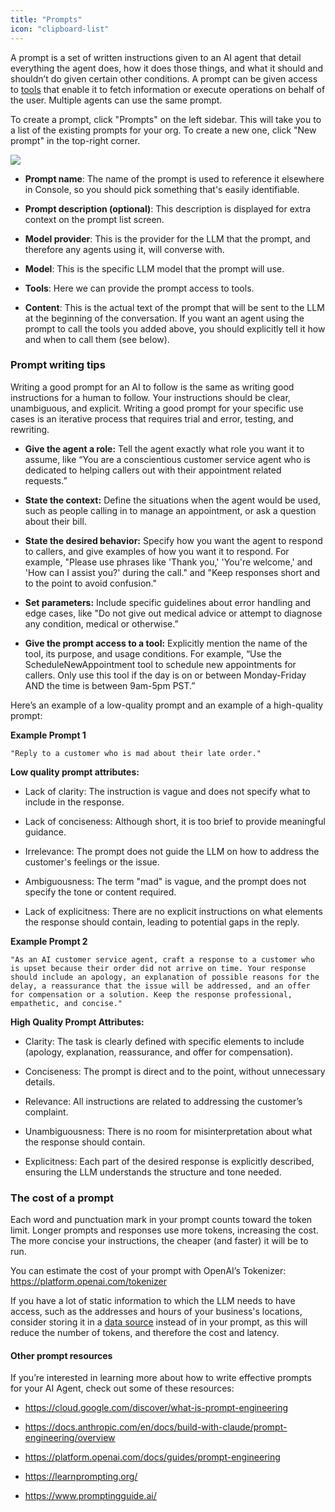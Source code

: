 ```yaml
---
title: "Prompts"
icon: "clipboard-list"
---
```


A prompt is a set of written instructions given to an AI agent that detail everything the agent does, how it does those things, and what it should and shouldn’t do given certain other conditions. A prompt can be given access to [tools](/Resources/Tools) that enable it to fetch information or execute operations on behalf of the user. Multiple agents can use the same prompt.

To create a prompt, click "Prompts" on the left sidebar. This will take you to a list of the existing prompts for your org. To create a new one, click "New prompt" in the top-right corner.

![](/mintlify/images/create_new_prompt_03_10.jpg)

* **Prompt name**: The name of the prompt is used to reference it elsewhere in Console, so you should pick something that's easily identifiable.

* **Prompt description (optional)**: This description is displayed for extra context on the prompt list screen.

* **Model provider**: This is the provider for the LLM that the prompt, and therefore any agents using it, will converse with.

* **Model**: This is the specific LLM model that the prompt will use.

* **Tools**: Here we can provide the prompt access to tools.

* **Content**: This is the actual text of the prompt that will be sent to the LLM at the beginning of the conversation. If you want an agent using the prompt to call the tools you added above, you should explicitly tell it how and when to call them (see below).

### Prompt writing tips

Writing a good prompt for an AI to follow is the same as writing good instructions for a human to follow. Your instructions should be clear, unambiguous, and explicit. Writing a good prompt for your specific use cases is an iterative process that requires trial and error, testing, and rewriting. 

* **Give the agent a role:** Tell the agent exactly what role you want it to assume, like “You are a conscientious customer service agent who is dedicated to helping callers out with their appointment related requests.”

* **State the context:** Define the situations when the agent would be used, such as people calling in to manage an appointment, or ask a question about their bill.

* **State the desired behavior:** Specify how you want the agent to respond to callers, and give examples of how you want it to respond. For example, "Please use phrases like 'Thank you,' 'You're welcome,' and 'How can I assist you?' during the call." and "Keep responses short and to the point to avoid confusion."

* **Set parameters:** Include specific guidelines about error handling and edge cases, like "Do not give out medical advice or attempt to diagnose any condition, medical or otherwise.” 

* **Give the prompt access to a tool:** Explicitly mention the name of the tool, its purpose, and usage conditions. For example, “Use the ScheduleNewAppointment tool to schedule new appointments for callers. Only use this tool if the day is on or between Monday-Friday AND the time is between 9am-5pm PST.” 

Here’s an example of a low-quality prompt and an example of a high-quality prompt:

**Example Prompt 1**

`"Reply to a customer who is mad about their late order."`

**Low quality prompt attributes:**

* Lack of clarity: The instruction is vague and does not specify what to include in the response.

* Lack of conciseness: Although short, it is too brief to provide meaningful guidance.

* Irrelevance: The prompt does not guide the LLM on how to address the customer's feelings or the issue.

* Ambiguousness: The term "mad" is vague, and the prompt does not specify the tone or content required.

* Lack of explicitness: There are no explicit instructions on what elements the response should contain, leading to potential gaps in the reply.

**Example Prompt 2**

`"As an AI customer service agent, craft a response to a customer who is upset because their order did not arrive on time. Your response should include an apology, an explanation of possible reasons for the delay, a reassurance that the issue will be addressed, and an offer for compensation or a solution. Keep the response professional, empathetic, and concise."`

**High Quality Prompt Attributes:**

* Clarity: The task is clearly defined with specific elements to include (apology, explanation, reassurance, and offer for compensation).

* Conciseness: The prompt is direct and to the point, without unnecessary details.

* Relevance: All instructions are related to addressing the customer’s complaint.

* Unambiguousness: There is no room for misinterpretation about what the response should contain.

* Explicitness: Each part of the desired response is explicitly described, ensuring the LLM understands the structure and tone needed.

### The cost of a prompt

Each word and punctuation mark in your prompt counts toward the token limit. Longer prompts and responses use more tokens, increasing the cost. The more concise your instructions, the cheaper (and faster) it will be to run. 

You can estimate the cost of your prompt with OpenAI’s Tokenizer: [<u>https://platform.openai.com/tokenizer</u>](https://platform.openai.com/tokenizer)

If you have a lot of static information to which the LLM needs to have access, such as the addresses and hours of your business's locations, consider storing it in a [data source](/Resources/DataSources) instead of in your prompt, as this will reduce the number of tokens, and therefore the cost and latency.

#### Other prompt resources

If you’re interested in learning more about how to write effective prompts for your AI Agent, check out some of these resources:

* [<u>https://cloud.google.com/discover/what-is-prompt-engineering</u>](https://cloud.google.com/discover/what-is-prompt-engineering)

* [<u>https://docs.anthropic.com/en/docs/build-with-claude/prompt-engineering/overview</u>](https://docs.anthropic.com/en/docs/build-with-claude/prompt-engineering/overview) 

* [<u>https://platform.openai.com/docs/guides/prompt-engineering</u>](https://platform.openai.com/docs/guides/prompt-engineering)

* [<u>https://learnprompting.org/</u>](https://learnprompting.org/)

* [<u>https://www.promptingguide.ai/</u>](https://www.promptingguide.ai/)